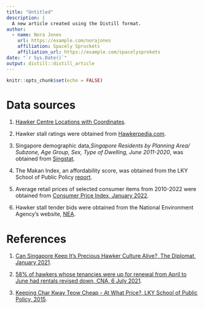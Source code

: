 ```yaml
---
title: "Untitled"
description: |
  A new article created using the Distill format.
author:
  - name: Nora Jones 
    url: https://example.com/norajones
    affiliation: Spacely Sprockets
    affiliation_url: https://example.com/spacelysprokets
date: "`r Sys.Date()`"
output: distill::distill_article
---
```


```r
knitr::opts_chunk$set(echo = FALSE)
```


# Data sources

1. [Hawker Centre Locations with Coordinates](https://gist.github.com/raphodn/eecc3d8f6a5a04793385f44aa8304e30#file-hawker-centres-kml-csv).

2. Hawker stall ratings were obtained from [Hawkerpedia.com](https://www.hawkerpedia.com.sg/en/directories).
 
3. Singapore demographic data,*Singapore Residents by Planning Area/ Subzone, Age Group, Sex, Type of Dwelling, June 2011-2020*, was obtained from [Singstat](https://www.singstat.gov.sg/find-data/search-by-theme/population/geographic-distribution/latest-data). 

4. The Makan Index, an affordability score, was obtained from the LKY School of Public Policy [report](https://lkyspp.nus.edu.sg/docs/default-source/ips/Report_Makan-Index-2nd-ed-final.pdf).

5. Average retail prices of selected consumer items from 2010-2022 were obtained from [Consumer Price Index, January 2022](https://www.singstat.gov.sg/whats-new/latest-news/cpi-highlights).

6. Hawker stall tender bids were obtained from the National Environment Agency's website, [NEA](https://www.nea.gov.sg/corporate-functions/resources/tender-notices).

# References

1. [Can Singapore Keep It's Precious Hawker Culture Alive?, The  Diplomat, January 2021](https://thediplomat.com/2021/01/can-singapore-keep-its-precious-hawker-culture-alive/).

2. [58% of hawkers whose tenancies were up for renewal from April to June had rentals revised down, CNA, 6 July 2021](https://www.channelnewsasia.com/singapore/hawker-centre-rent-increase-kf-seetoh-nea-amy-khor-1990721).

3. [Keeping Char Kway Teow Cheap - At What Price?, LKY School of Public Policy, 2015](https://lkyspp.nus.edu.sg/docs/default-source/case-studies/hawker-centre-case-study.pdf?sfvrsn=2bc7960b_2).
